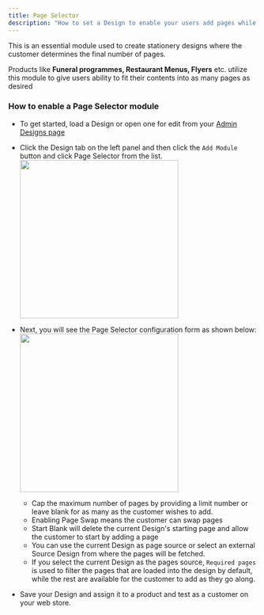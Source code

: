 ```yaml
---
title: Page Selector
description: "How to set a Design to enable your users add pages while designing"
---
```


This is an essential module used to create stationery designs where the customer determines the final number of pages.

<Tip>Products like **Funeral programmes, Restaurant Menus, Flyers** etc. utilize this module to give users ability to fit their contents into as many pages as desired</Tip>

### How to enable a Page Selector module

-   To get started, load a Design or open one for edit from your [Admin Designs page](https://admin.print.app/designs)

-   Click the Design tab on the left panel and then click the `Add Module` button and click Page Selector from the list.
    <img width="320" src="/images/page-selector.png" />

-   Next, you will see the Page Selector configuration form as shown below:
    <img width="320" src="/images/page-selector-form.png" />
    -   Cap the maximum number of pages by providing a limit number or leave blank for as many as the customer wishes to add.
    -   Enabling Page Swap means the customer can swap pages
    -   Start Blank will delete the current Design's starting page and allow the customer to start by adding a page
    -   You can use the current Design as page source or select an external Source Design from where the pages will be fetched.
    -   If you select the current Design as the pages source, `Required pages` is used to filter the pages that are loaded into the design by default, while the rest are available for the customer to add as they go along.

-   Save your Design and assign it to a product and test as a customer on your web store.